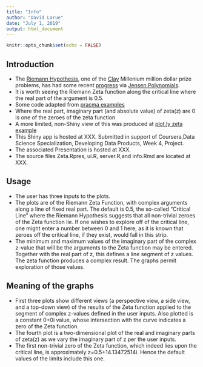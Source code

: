 ```yaml
---
title: "Info"
author: "David Larue"
date: "July 1, 2019"
output: html_document
---
```


```r
knitr::opts_chunk$set(echo = FALSE)
```

## Introduction

- The [Riemann Hypothesis](http://www.claymath.org/millennium-problems/riemann-hypothesis), one of the [Clay](http://www.claymath.org) Millenium million dollar prize problems, has had some recent [progress](https://www.pnas.org/content/116/23/11103) via [Jensen Polynomials](http://mathworld.wolfram.com/JensenPolynomial.html).  
- It is worth seeing the Riemann Zeta function along the critical line where the real part of the argument is 0.5.
- Some code adapted from [pracma examples](https://www.rdocumentation.org/packages/pracma/versions/1.9.9/topics/zeta)
- Where the real part, imaginary part (and absolute value) of zeta(z) are 0 is one of the zeroes of the zeta function
- A more limited, non-Shiny view of this was produced at [plot.ly zeta example](http://rpubs.com/dlarue/zeta)
- This Shiny app is hosted at XXX. Submitted in support of Coursera,Data Science Specialization, Developing Data Products, Week 4, Project.
- The associated Presentation is hosted at XXX.
- The source files Zeta.Rpres, ui.R, server.R,and info.Rmd are located at XXX.

## Usage

- The user has three inputs to the plots. 
- The plots are of the Riemann Zeta Function, with complex arguments along a line of fixed real part. The default is 0.5, the so-called "Critical Line" where the Riemann Hypothesis suggests that all non-trivial zeroes of the Zeta function lie. If one wishes to explore off of the critical line, one might enter a number between 0 and 1 here, as it is known that zeroes off the critical line, if they exist, would fall in this strip.
- The minimum and maximum values of the imaginary part of the complex z-value that will be the arguments to the Zeta function may be entered. Together with the real part of z, this defines a line segment of z values. The zeta function produces a complex result. The graphs permit exploration of those values.

## Meaning of the graphs

- First three plots show different views (a perspective view, a side view, and a top-down view) of the results of the Zeta function applied to the segment of complex z-values defined in the user inputs. Also plotted is a constant 0+0i value, whose intersection with the curve indicates a zero of the Zeta function.
- The fourth plot is a two-dimensional plot of the real and imaginary parts of zeta(z) as we vary the imaginary part of z per the user inputs.
- The first non-trivial zero of the Zeta function, which indeed lies upon the critical line, is approximately z=0.5+14.13472514i. Hence the default values of the limits include this one.